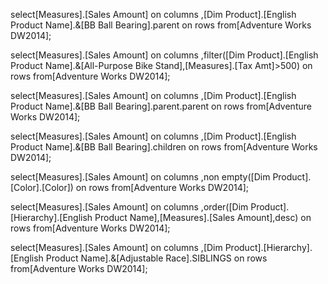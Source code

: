 select[Measures].[Sales Amount] on columns
,[Dim Product].[English Product Name].&[BB Ball Bearing].parent on rows
from[Adventure Works DW2014];

select[Measures].[Sales Amount] on columns
,filter([Dim Product].[English Product Name].&[All-Purpose Bike Stand],[Measures].[Tax Amt]>500) on rows
from[Adventure Works DW2014];

select[Measures].[Sales Amount] on columns
,[Dim Product].[English Product Name].&[BB Ball Bearing].parent.parent on rows
from[Adventure Works DW2014];

select[Measures].[Sales Amount] on columns
,[Dim Product].[English Product Name].&[BB Ball Bearing].children on rows
from[Adventure Works DW2014];

select[Measures].[Sales Amount] on columns
,non empty([Dim Product].[Color].[Color]) on rows
from[Adventure Works DW2014];

select[Measures].[Sales Amount] on columns
,order([Dim Product].[Hierarchy].[English Product Name],[Measures].[Sales Amount],desc) on rows
from[Adventure Works DW2014];

select[Measures].[Sales Amount] on columns
,[Dim Product].[Hierarchy].[English Product Name].&[Adjustable Race].SIBLINGS on rows
from[Adventure Works DW2014];
